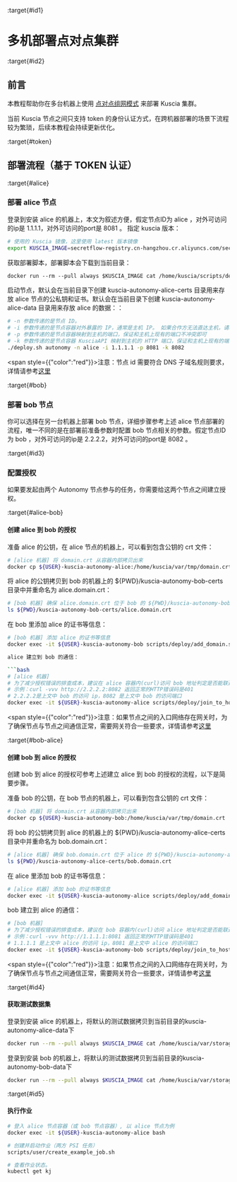:target{#id1}

# 多机部署点对点集群

:target{#id2}

## 前言

本教程帮助你在多台机器上使用 [点对点组网模式](../reference/architecture_cn.mdx#peer-to-peer) 来部署 Kuscia 集群。

当前 Kuscia 节点之间只支持 token 的身份认证方式，在跨机器部署的场景下流程较为繁琐，后续本教程会持续更新优化。

:target{#token}

## 部署流程（基于 TOKEN 认证）

:target{#alice}

### 部署 alice 节点

登录到安装 alice 的机器上，本文为叙述方便，假定节点ID为 alice ，对外可访问的ip是 1.1.1.1，对外可访问的port是 8081 。
指定 kuscia 版本：

```bash
# 使用的 Kuscia 镜像，这里使用 latest 版本镜像
export KUSCIA_IMAGE=secretflow-registry.cn-hangzhou.cr.aliyuncs.com/secretflow/kuscia
```

获取部署脚本，部署脚本会下载到当前目录：

```default
docker run --rm --pull always $KUSCIA_IMAGE cat /home/kuscia/scripts/deploy/deploy.sh > deploy.sh && chmod u+x deploy.sh
```

启动节点，默认会在当前目录下创建 kuscia-autonomy-alice-certs 目录用来存放 alice 节点的公私钥和证书。默认会在当前目录下创建 kuscia-autonomy-alice-data 目录用来存放 alice 的数据：：

```bash
# -n 参数传递的是节点 ID。
# -i 参数传递的是节点容器对外暴露的 IP，通常是主机 IP。 如果合作方无法直达主机，请填写网关映射的IP。
# -p 参数传递的是节点容器映射到主机的端口，保证和主机上现有的端口不冲突即可
# -k 参数传递的是节点容器 KusciaAPI 映射到主机的 HTTP 端口，保证和主机上现有的端口不冲突即可
./deploy.sh autonomy -n alice -i 1.1.1.1 -p 8081 -k 8082
```

<span style={{"color":"red"}}>注意：节点 id 需要符合 DNS 子域名规则要求，详情请参考[这里](https://kubernetes.io/zh-cn/docs/concepts/overview/working-with-objects/names/#dns-subdomain-names)</span>

:target{#bob}

### 部署 bob 节点

你可以选择在另一台机器上部署 bob 节点，详细步骤参考上述 alice 节点部署的流程，唯一不同的是在部署前准备参数时配置 bob 节点相关的参数。假定节点ID为 bob ，对外可访问的ip是 2.2.2.2，对外可访问的port是 8082 。

:target{#id3}

### 配置授权

如果要发起由两个 Autonomy 节点参与的任务，你需要给这两个节点之间建立授权。

:target{#alice-bob}

#### 创建 alice 到 bob 的授权

准备 alice 的公钥，在 alice 节点的机器上，可以看到包含公钥的 crt 文件：

```bash
# [alice 机器] 将 domain.crt 从容器内部拷贝出来
docker cp ${USER}-kuscia-autonomy-alice:/home/kuscia/var/tmp/domain.crt .
```

将 alice 的公钥拷贝到 bob 的机器上的 $\{PWD}/kuscia-autonomy-bob-certs 目录中并重命名为 alice.domain.crt：

```bash
# [bob 机器] 确保 alice.domain.crt 位于 bob 的 ${PWD}/kuscia-autonomy-bob-certs 目录中
ls ${PWD}/kuscia-autonomy-bob-certs/alice.domain.crt
```

在 bob 里添加 alice 的证书等信息：

````bash
# [bob 机器] 添加 alice 的证书等信息
docker exec -it ${USER}-kuscia-autonomy-bob scripts/deploy/add_domain.sh alice ${USER}-kuscia-autonomy-bob p2p

alice 建立到 bob 的通信：

```bash 
# [alice 机器]
# 为了减少授权错误的排查成本，建议在 alice 容器内(curl)访问 bob 地址判定是否能联通，之后再授权
# 示例：curl -vvv http://2.2.2.2:8082 返回正常的HTTP错误码是401
# 2.2.2.2是上文中 bob 的访问 ip，8082 是上文中 bob 的访问端口
docker exec -it ${USER}-kuscia-autonomy-alice scripts/deploy/join_to_host.sh alice bob 2.2.2.2:8082
````

<span style={{"color":"red"}}>注意：如果节点之间的入口网络存在网关时，为了确保节点与节点之间通信正常，需要网关符合一些要求，详情请参考[<span>这里</span>](networkrequirements.mdx)</span>

:target{#bob-alice}

#### 创建 bob 到 alice 的授权

创建 bob 到 alice 的授权可参考上述建立 alice 到 bob 的授权的流程，以下是简要步骤。

准备 bob 的公钥，在 bob 节点的机器上，可以看到包含公钥的 crt 文件：

```bash
# [bob 机器] 将 domain.crt 从容器内部拷贝出来
docker cp ${USER}-kuscia-autonomy-bob:/home/kuscia/var/tmp/domain.crt .
```

将 bob 的公钥拷贝到 alice 的机器上的 $\{PWD}/kuscia-autonomy-alice-certs 目录中并重命名为 bob.domain.crt：

```bash
# [alice 机器] 确保 bob.domain.crt 位于 alice 的 ${PWD}/kuscia-autonomy-alice-certs 目录中
ls ${PWD}/kuscia-autonomy-alice-certs/bob.domain.crt
```

在 alice 里添加 bob 的证书等信息：

```bash
# [alice 机器] 添加 bob 的证书等信息
docker exec -it ${USER}-kuscia-autonomy-alice scripts/deploy/add_domain.sh bob ${USER}-kuscia-autonomy-alice p2p
```

bob 建立到 alice 的通信：

```bash
# [bob 机器] 
# 为了减少授权错误的排查成本，建议在 bob 容器内(curl)访问 alice 地址判定是否能联通，之后再授权
# 示例：curl -vvv http://1.1.1.1:8081 返回正常的HTTP错误码是401
# 1.1.1.1 是上文中 alice 的访问 ip，8081 是上文中 alice 的访问端口
docker exec -it ${USER}-kuscia-autonomy-bob scripts/deploy/join_to_host.sh bob alice 1.1.1.1:8081
```

<span style={{"color":"red"}}>注意：如果节点之间的入口网络存在网关时，为了确保节点与节点之间通信正常，需要网关符合一些要求，详情请参考[<span>这里</span>](networkrequirements.mdx)</span>

:target{#id4}

#### 获取测试数据集

登录到安装 alice 的机器上，将默认的测试数据拷贝到当前目录的kuscia-autonomy-alice-data下

```bash
docker run --rm --pull always $KUSCIA_IMAGE cat /home/kuscia/var/storage/data/alice.csv > kuscia-autonomy-alice-data/alice.csv
```

登录到安装 bob 的机器上，将默认的测试数据拷贝到当前目录的kuscia-autonomy-bob-data下

```bash
docker run --rm --pull always $KUSCIA_IMAGE cat /home/kuscia/var/storage/data/bob.csv > kuscia-autonomy-bob-data/bob.csv
```

:target{#id5}

#### 执行作业

```bash
# 登入 alice 节点容器（或 bob 节点容器）, 以 alice 节点为例
docker exec -it ${USER}-kuscia-autonomy-alice bash

# 创建并启动作业（两方 PSI 任务）
scripts/user/create_example_job.sh

# 查看作业状态。
kubectl get kj
```
